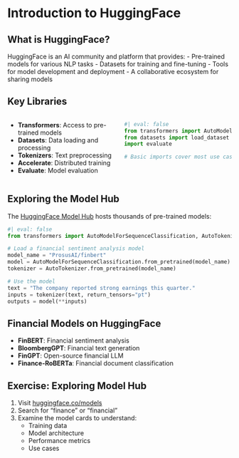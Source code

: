 # Introduction to HuggingFace

## What is HuggingFace?

HuggingFace is an AI community and platform that provides:
- Pre-trained models for various NLP tasks
- Datasets for training and fine-tuning
- Tools for model development and deployment
- A collaborative ecosystem for sharing models

## Key Libraries

:::: {.columns}

::: {.column width="50%"}
- **Transformers**: Access to pre-trained models
- **Datasets**: Data loading and processing
- **Tokenizers**: Text preprocessing
- **Accelerate**: Distributed training
- **Evaluate**: Model evaluation
:::

::: {.column width="50%"}
```python
#| eval: false
from transformers import AutoModel, AutoTokenizer
from datasets import load_dataset
import evaluate

# Basic imports cover most use cases
```
:::

::::

## Exploring the Model Hub

The [HuggingFace Model Hub](https://huggingface.co/models) hosts thousands of pre-trained models:

```python
#| eval: false
from transformers import AutoModelForSequenceClassification, AutoTokenizer

# Load a financial sentiment analysis model
model_name = "ProsusAI/finbert"
model = AutoModelForSequenceClassification.from_pretrained(model_name)
tokenizer = AutoTokenizer.from_pretrained(model_name)

# Use the model
text = "The company reported strong earnings this quarter."
inputs = tokenizer(text, return_tensors="pt")
outputs = model(**inputs)
```

## Financial Models on HuggingFace

- **FinBERT**: Financial sentiment analysis
- **BloombergGPT**: Financial text generation
- **FinGPT**: Open-source financial LLM
- **Finance-RoBERTa**: Financial document classification

## Exercise: Exploring Model Hub

1. Visit [huggingface.co/models](https://huggingface.co/models)
2. Search for "finance" or "financial" 
3. Examine the model cards to understand:
   - Training data
   - Model architecture
   - Performance metrics
   - Use cases